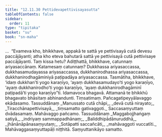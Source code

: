 ```yaml
---
title: "12.11.30 Pettidevapettivisayasutta"
tableOfContents: false
sidebar:
  order: 11
type: "tipitaka"
basket: "su"
book: "sn-maha"
---
```



<DynamicBreadcrumb />

<Division number="1201" book="sn-maha" bookNo="14" page="414">

<Paragraph number="2545" book="sn-maha">
…  “Evameva kho, bhikkhave, appakā te sattā ye pettivisayā cutā devesu paccājāyanti; atha kho eteva bahutarā sattā ye pettivisayā cutā pettivisaye paccājāyanti. Taṃ kissa hetu? Adiṭṭhattā, bhikkhave, catunnaṃ ariyasaccānaṃ. Katamesaṃ catunnaṃ? Dukkhassa ariyasaccassa, dukkhasamudayassa ariyasaccassa, dukkhanirodhassa ariyasaccassa, dukkhanirodhagāminiyā paṭipadāya ariyasaccassa.
</Paragraph>

<Paragraph number="2546" book="sn-maha">
Tasmātiha, bhikkhave, ‘idaṃ dukkhan’ti yogo karaṇīyo, ‘ayaṃ dukkhasamudayo’ti yogo karaṇīyo, ‘ayaṃ dukkhanirodho’ti yogo karaṇīyo, ‘ayaṃ dukkhanirodhagāminī paṭipadā’ti yogo karaṇīyo”ti.
</Paragraph>

<Paragraph number="2547" book="sn-maha">
Idamavoca bhagavā. Attamanā te bhikkhū bhagavato bhāsitaṃ abhinandunti.

</Paragraph>
</Division>

<Paragraph number="2548" type="center" book="sn-maha">
Tiṃsatimaṃ.



</Paragraph>

<Paragraph number="2549" type="center" book="sn-maha">
Pañcagatipeyyālavaggo ekādasamo.



</Paragraph>

<Paragraph number="2550" type="center" book="sn-maha">
Tassuddānaṃ


</Paragraph>

<Paragraph number="2551" type="verses" book="sn-maha">
_Manussato cutā chāpi,_  
_devā cutā nirayato;_  
_Tiracchānapettivisayā,_  
_tiṃsamatto gativaggoti._  


</Paragraph>

<Paragraph number="2552" type="center" book="sn-maha">
Saccasaṃyuttaṃ dvādasamaṃ.



</Paragraph>

<Paragraph number="2553" type="center" book="sn-maha">
Mahāvaggo pañcamo.



</Paragraph>

<Paragraph number="2554" type="center" book="sn-maha">
Tassuddānaṃ


</Paragraph>

<Paragraph number="2555" type="verses" book="sn-maha">
_Maggabojjhaṅgaṃ satiyā,_  
_indriyaṃ sammappadhānaṃ;_  
_Baliddhipādānuruddhā,_  
_jhānānāpānasaṃyutaṃ;_  
_Sotāpatti saccañcāti,_  
_mahāvaggoti vuccatīti._  


</Paragraph>

<Paragraph number="2556" type="center" book="sn-maha">
Mahāvaggasaṃyuttapāḷi niṭṭhitā.



</Paragraph>

<Paragraph number="2557" type="center" book="sn-maha">
Saṃyuttanikāyo samatto.
</Paragraph>